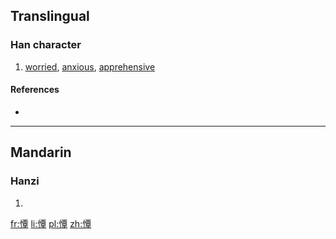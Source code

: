 ==Translingual==

===Han character===
{{Han char|rn=61|rad=心|as=12|sn=15|four=9104<sub>6</sub>|canj=心一田十 (PMWJ)|ids=⿰[[忄]][[覃]]}}

# [[worried]], [[anxious]], [[apprehensive]]

====References====
* {{Han ref|kx=0403.030|dkj=11224|dj=0743.080|hdz=42353.090|uh=619B|ud=24987|bh=E5A1|bd=58785}}

----

==Mandarin==

===Hanzi===
{{cmn-hanzi|pin=[[tán]] ([[tan2]])|wg=t'an<sup>2</sup>}}

# {{defn|lang=cmn|sort=心12}}

[[fr:憛]]
[[li:憛]]
[[pl:憛]]
[[zh:憛]]